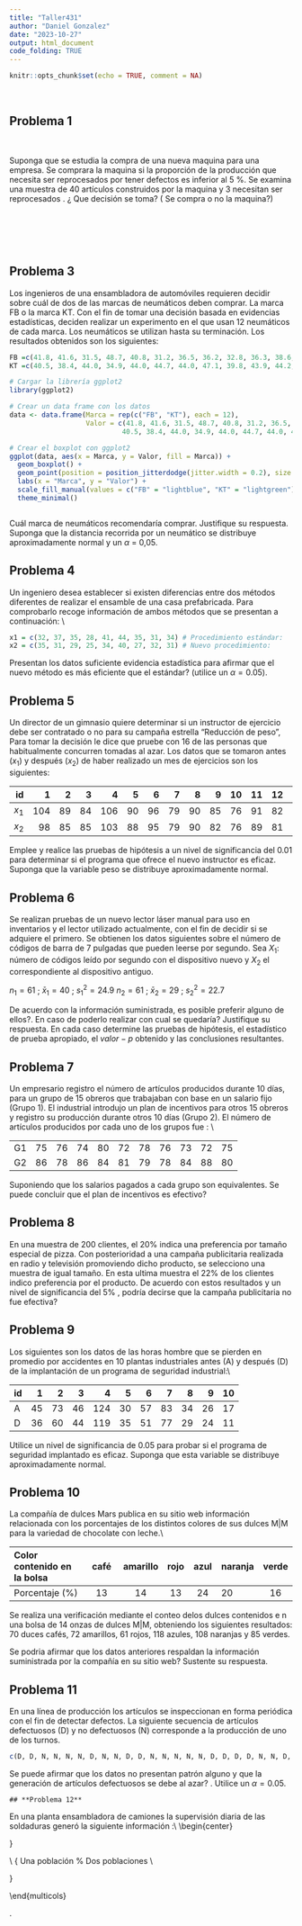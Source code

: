 ```yaml
---
title: "Taller431"
author: "Daniel Gonzalez"
date: "2023-10-27"
output: html_document
code_folding: TRUE
---
```


```r
knitr::opts_chunk$set(echo = TRUE, comment = NA)
```


<br/>

## **Problema 1**

<br/>

Suponga que se estudia la compra de una nueva maquina para una empresa. Se comprara la maquina si la proporción de la producción que necesita ser reprocesados por tener defectos es inferior al 5 %. Se examina una muestra de 40 artículos construidos por la maquina y 3 necesitan ser reprocesados . ¿ Que decisión se toma? ( Se compra o no la maquina?)

<br/>

<br/><br/>


## **Problema 3**

Los ingenieros de una ensambladora de automóviles requieren decidir sobre cuál de dos de las marcas de neumáticos deben comprar. La marca FB o la marca KT. Con el fin de tomar una decisión basada en evidencias estadísticas, deciden realizar un experimento en el que usan 12 neumáticos de cada marca. Los neumáticos se utilizan hasta su terminación. Los resultados obtenidos son los siguientes:

```r
FB =c(41.8, 41.6, 31.5, 48.7, 40.8, 31.2, 36.5, 36.2, 32.8, 36.3, 38.6, 30.5)
KT =c(40.5, 38.4, 44.0, 34.9, 44.0, 44.7, 44.0, 47.1, 39.8, 43.9, 44.2, 40.2)
```

```r
# Cargar la librería ggplot2
library(ggplot2)

# Crear un data frame con los datos
data <- data.frame(Marca = rep(c("FB", "KT"), each = 12),
                   Valor = c(41.8, 41.6, 31.5, 48.7, 40.8, 31.2, 36.5, 36.2, 32.8, 36.3, 38.6, 30.5,
                            40.5, 38.4, 44.0, 34.9, 44.0, 44.7, 44.0, 47.1, 39.8, 43.9, 44.2, 40.2))

# Crear el boxplot con ggplot2
ggplot(data, aes(x = Marca, y = Valor, fill = Marca)) +
  geom_boxplot() +
  geom_point(position = position_jitterdodge(jitter.width = 0.2), size = 3) +
  labs(x = "Marca", y = "Valor") +
  scale_fill_manual(values = c("FB" = "lightblue", "KT" = "lightgreen")) +
  theme_minimal()



```

Cuál marca de neumáticos recomendaría comprar. Justifique su respuesta. Suponga que la distancia recorrida por un neumático se distribuye aproximadamente normal y un $\alpha$ = 0,05.


## **Problema 4**

Un ingeniero desea establecer si existen diferencias entre dos métodos diferentes de realizar el ensamble de una casa prefabricada. Para comprobarlo recoge información de ambos métodos que se presentan a continuación: \\

```r
x1 = c(32, 37, 35, 28, 41, 44, 35, 31, 34) # Procedimiento estándar:
x2 = c(35, 31, 29, 25, 34, 40, 27, 32, 31) # Nuevo procedimiento:
```
	

	
Presentan los datos suficiente evidencia estadística para afirmar que el nuevo método es más eficiente que el estándar? (utilice un $\alpha=0.05$).

	
## **Problema 5**

Un director de un gimnasio quiere determinar si un instructor de ejercicio debe ser contratado o no para su campaña estrella “Reducción de peso”, Para tomar la decisión le dice que pruebe con 16 de las personas que habitualmente concurren tomadas al azar. Los datos que se tomaron antes ($x_{1}$) y después ($x_{2}$) de haber realizado un mes de ejercicios son los siguientes:
	
|id     | 1  | 2  |  3 | 4  | 5  | 6  | 7  | 8  | 9  | 10 | 11 | 12 | 13 | 14 | 15 | 16 |
|------:|---:|---:|---:|---:|---:|---:|---:|---:|---:|---:|---:|---:|---:|---:|---:|---:|                 
|$x_{1}$|104 | 89 | 84 | 106| 90 | 96 | 79 | 90 | 85 | 76 | 91 | 82 | 100| 89 | 121| 72 | 
|$x_{2}$| 98 | 85 | 85 | 103| 88 | 95 | 79 | 90 | 82 | 76 | 89 | 81 |  99| 86 | 111| 70 | 
		
Emplee y realice las pruebas de hipótesis a un nivel de significancia del 0.01 para determinar si el programa que ofrece el nuevo instructor es eficaz. Suponga que la variable peso se distribuye aproximadamente normal.
	
## **Problema 6**

Se realizan pruebas de un nuevo lector láser manual para uso en inventarios y el lector utilizado actualmente, con el fin de decidir si se adquiere el primero. Se obtienen los datos siguientes sobre el número de códigos de barra de 7 pulgadas que pueden leerse por segundo. Sea $X_{1}$: número de códigos leído por segundo con el dispositivo nuevo y $X_{2}$ el correspondiente al dispositivo antiguo.

	
$n_{1}=61$ ;\hspace{1cm} $\bar{x}_{1}=40$ ;\hspace{1cm} $s^{2}_{1}=24.9$ 
$n_{2}=61$ ; \hspace{1cm}$\bar{x}_{2}=29$ ;\hspace{1cm} $s^{2}_{2}=22.7$ 

	
De acuerdo con la información suministrada, es posible preferir alguno de ellos?. En caso de poderlo realizar con cual se quedaría? Justifique su respuesta. En cada caso determine las pruebas de hipótesis, el estadístico de prueba apropiado, el $valor-p$ obtenido y las conclusiones resultantes.
	
	
## **Problema 7**

Un empresario registro el número de artículos producidos durante 10 días, para un grupo de 15 obreros que trabajaban con base en un salario fijo (Grupo 1). El industrial introdujo un plan de incentivos para otros 15 obreros y registro su producción durante otros 10 días (Grupo 2). El número de artículos producidos por cada uno de los grupos fue :   \\

|    |     |     |     |     |     |     |     |     |    |     |	
|:---|----:|----:|----:|----:|----:|----:|----:|----:|---:|----:|
|G1  | 75  |  76 |  74 |  80 |  72 |  78 |  76 |  73 |  72|  75 |      
|G2  | 86  |  78 |  86 |  84 |  81 |  79 |  78 |  84 |  88|  80 |  

	
Suponiendo que los salarios pagados a cada grupo son equivalentes. Se puede concluir que el plan de incentivos es efectivo?

## **Problema 8**

En una muestra de 200 clientes, el 20\% indica una preferencia por tamaño especial de pizza.  Con posterioridad a una campaña publicitaria realizada en radio y televisión promoviendo dicho producto, se selecciono una muestra de igual tamaño.  En esta ultima muestra el 22\% de los clientes indico preferencia por el producto. De acuerdo con estos resultados y un nivel de significancia del 5\% , podría decirse que la campaña publicitaria no fue efectiva? 

	
## **Problema 9**	

Los siguientes son los datos de las horas hombre que se pierden en promedio por accidentes en 10 plantas industriales antes (A) y después (D) de la implantación de un programa de seguridad industrial:\\
	
|id  | 1  |  2 | 3  | 4  |  5  | 6  | 7  | 8  | 9  | 10 | 
|:---|---:|---:|---:|---:|----:|---:|---:|---:|---:|---:|
|	A  | 45 | 73 | 46 | 124 | 30 | 57 | 83 | 34 | 26 | 17 | 
|	D  | 36 | 60 | 44 | 119 | 35 | 51 | 77 | 29 | 24 | 11 |   

Utilice un nivel de significancia de 0.05 para probar si el programa de seguridad implantado es eficaz. Suponga que esta variable se distribuye aproximadamente normal.

	
## **Problema 10**	


La compañía de dulces Mars publica en su sitio web información relacionada con los porcentajes de los distintos colores de sus dulces M\|M para la variedad de chocolate con leche.\\
	
|Color contenido en la bolsa | café       | amarillo  | rojo    | azul     | naranja  | verde     |
|:---------------------------|:----------:|:---------:|:-------:|:--------:|:---------|:---------:|
|Porcentaje (\%)             | 13         | 14        | 13      | 24       | 20       | 16        |

	
Se realiza una verificación mediante el conteo delos dulces contenidos e n una bolsa de 14 onzas de dulces M\|M, obteniendo los siguientes resultados: 70 duces cafés, 72 amarillos, 61 rojos, 118 azules, 108 naranjas y 85 verdes. 
	
Se podria afirmar que los datos anteriores respaldan la información suministrada por la compañía en su sitio web? Sustente su respuesta.
	

	
## **Problema 11**	

En una línea de producción los artículos se inspeccionan en forma periódica con el fin de detectar defectos. La siguiente secuencia de artículos defectuosos (D) y no defectuosos (N) corresponde a la producción de uno de los turnos. 
```r
c(D, D, N, N, N, N, D, N, N, D, D, N, N, N, N, N, D, D, D, D, N, N, D, N, N, N, N, D, N, D, N, N, N, N, N, N, D, N, N, N, D, D, N, N, N, N, N, N, D, N, D, N, N, N, N, D, D, D, D, D, N, D, D, N, N, N, N, N, N, N, D, D, D, D, D, D, D, D, ,D, N, N, N, N, N, N, D, D, N)
```




Se puede afirmar que los datos no presentan patrón alguno y que la generación de artículos defectuosos se debe al azar? . Utilice un  $\alpha= 0.05$.


	## **Problema 12**
	
En una planta ensambladora de camiones la supervisión diaria de las soldaduras generó la siguiente información :\\
	\begin{center}
		\begin{tabular}{c|ccc}
			| \multicolumn{3}{c}{Número de soldaduras}\\
			| Alta    | Moderada |  Baja    \\
			Turno | calidad | calidad  |  calidad \\
			\hline
			dia   | 470     | 191      | 42 \\
			tarde | 445     | 171      | 28 \\
			noche | 257     | 129      | 17 \\


```r
x=c(470,445,257,191,171,139,42,28,17)
m=matrix(x, ncol = 3)
colnames(m) = c("alta", "moderada", "baja")
rownames(m) = c("dia", "tarde", "noche")
m
```


¿Se puede concluir que la calidad varia con los turnos?, en otras palabras se puede concluir que la calidad de las soldaduras es independiente de los turnos? . Utilice un nivel de significancia $\alpha=0.05$.
	

## **Problema 13**

Los siguientes datos corresponde a las notas obtenidas por un grupo de estudiantes de la asignatura Matemáticas Fundamentales. Si la distribución de los datos es normal, podría afirmar que la prueba realizada es una prueba normalizada. En caso contrario serviría para estudiar problemas relacionados con su aprendizaje. Para un $\alpha= 0;05$, se podría afirmar que los datos proceden de una distribución normal? . Si se requiere realizar una prueba de hipótesis sobre la media de la nota $H_{o}:\mu \leq 3.3$ vs $H_{a}: \mu > 3.3$, ¿Que prueba se realizaría? 


```r
x=c(3.4, 2.8, 4.2, 2.1, 2.8, 2.4, 3.5, 4.2, 3.1, 4.1, 2.4, 3.4, 4.1, 4.0, 2.4, 4.1, 3.4, 4.4, 3.8, 3.7, 2.2, 3.6, 2.3, 3.7, 2.8, 4.1, 2.3, 4.6, 4.6, 5.2, 2.4, 2.4, 2.7, 3.8, 4.6, 4.4, 4.2, 4.4, 2.4, 3.3, 3.8, 2.9, 3.1, 2.7, 3.6, 3.8, 4.4, 3.9, 2.8, 3.7)
x

	
```
	
	
## **FORMULARIO PRUEBAS DE HIPÓTESIS PARAMÉTRICAS**

###  Una población

\begin{eqnarray}
Z_{o}|=|\dfrac{\bar{X}-\mu_{o}}{\sigma/\sqrt{n}}\sim N(0,1) 
\end{eqnarray}
\begin{eqnarray}
Z_{o}|=|\dfrac{\bar{X}-\mu_{o}}{s/\sqrt{n}} \sim N(0,1)
\end{eqnarray}
\begin{eqnarray}
T_{o}|=|\dfrac{\bar{X}-\mu_{o}}{s/\sqrt{n}} \sim t_{v=n-1} 
\end{eqnarray}
\begin{eqnarray}
X^{2}_{o}|=|\dfrac{(n-1)S^{2}}{\sigma_{o}^{2}} \sim \chi^{2}_{v=n-1} 
\end{eqnarray}
\begin{eqnarray}
Z_{o}|=| \dfrac{X-n \hspace{.1cm} p_{o}}{\sqrt{n \hspace{.1cm }p_{o}}} \sim N(0,1)
\end{eqnarray}
\begin{eqnarray*}
Z_{o}|=|\dfrac{\widehat{p}-p_{0}}{\sqrt{p_{o}(1-p_{o})/n}} \sim N(0,1)
\end{eqnarray*}
\begin{eqnarray}
Z_{o}|=|\dfrac{(\bar{x}_{1}-\bar{x}_{2})- \Delta_{o}}{\sqrt{\dfrac{\sigma_{1}^{2}}{n_{1}}+\dfrac{\sigma_{2}^{2}}{n_{2}}}} \sim N(0,1)
\end{eqnarray}
\begin{eqnarray}
T_{o}|=| \dfrac{(\bar{x}_{1}-\bar{x}_{2})-\Delta_{o}}{s_{p}\sqrt{\dfrac{1}{n_{1}} + \dfrac{1}{n_{2}}}} \sim t_{v=n_{1}+n_{2}-2}
\end{eqnarray}
\begin{center}
donde: $s^{2}_{p}=\dfrac{(n_{1}-1)s_{1}^{2}+(n_{2}-1)s^{2}_{2}}{n_{1}+n_{2}-2}$
\end{center}
\begin{eqnarray}
T_{o}|=| \dfrac{(\bar{x}_{1}-\bar{x}_{2}-\Delta_{o}}{\sqrt{\dfrac{s^{2}_{1}}{n_{1}}+\dfrac{s^{2}_{2}}{n_{2}}}} \sim t_{v^{*}}
\end{eqnarray}
%\begin{eqnarray*}
\begin{center}
donde: $v^{*}= \dfrac{(s^{2}_{1}/n_{1} + s^{2}_{2}/n_{2})^{2}}{\dfrac{(s^{2}_{1}/n_{1})^{2}}{n_{1}-1}+\dfrac{(s^{2}_{2}/n_{2})^{2}}{n_{2}-1}}$
\end{center}
%\end{eqnarray*}
\begin{eqnarray}
T_{o}|=| \dfrac{\bar{d}-\Delta_{o}}{s_{d}^{2}} \sim t_{v=n-1}
\end{eqnarray}
%\begin{eqnarray*}
\begin{center}
donde: $\bar{d}=\dfrac{1}{n}\displaystyle\sum_{i=1}^{n}d_{i} \hspace{.2cm}\text{ y } \hspace{.2cm} d_{i} = x_{1}-x_{2}$
\end{center}
%\end{eqnarray*}
 
\begin{eqnarray}
Z_{o}|=| \dfrac{(\widehat{p_{1}}-\widehat{p_{2}})-\Delta_{o}}{\sqrt{\widehat{p}\widehat{q}(1/n_{1}+1/n_{2})}}
\end{eqnarray}
\begin{center}
donde: $\widehat{p}=\dfrac{x_{1}+x_{2}}{n_{1}+n_{2}}$ \hspace{.2cm} $\widehat{q}=1-\widehat{p}$, \hspace{.2cm}
$\widehat{p_{1}}=\dfrac{x_{1}}{n_{1}} \hspace{.1cm} \text{ y } \hspace{.1cm}\widehat{p_{2}}=\dfrac{x_{2}}{n_{2}}$
\end{center}
\begin{eqnarray}
F|=| \dfrac{s_{1}^{2}}{s_{2}^{2}} \sim F_{v_{1}:n_{1}-1; v_{2}: n_{2}-1}
\end{eqnarray}
\\
\\
%\end{multicols} 
%$H_{o}: \theta \leq \theta_{o}$ vs $H_{a}: \theta > \theta_{o}$ | ----------------xxx\\
%\rule{9cm}{1pt} 
%%%%%%%%%%%%%%%%%%%%%%%%%%%%%%%%%%%%%%%%%%%%%%%%%%%%%%%
\textcolor{col3}{\bf \large Regla1}:  \hspace{.3cm}Si el $EdeP$ cae en la $RdeR$, entonce se rechaza la $H_{0}$ y se {\bf acepta} $H_{a}$ como verdadera. Si por el contrario el $EdeP$ NO cae en la $RdeR$, entonces NO se rechaza $H_{0}$, no existe suficiente evidencia para rechazarla, {\bf asumimos} que $H_{0}$ es verdad.\\

\textcolor{col5}{\bf \large  Regla2}: \hspace{.3cm}Si $\alpha >$ valor-p entonces rechazamos $H_{0}$, se {\bf acepta} $H_{a}$. Si por el contrario $\alpha <$ $valor-p$, no rechazamos $H_{0}$, {\bf asumimos} 	que $H_{0}$ es verdad.\\

\textcolor{col3}{\bf \large Regla3}: \hspace{.3cm} El $valor-p$ se interpreta como el error que puedo cometer al rechazar $H_{0}$, siendo esta verdadera (cometer error tipo I). Si este valor es considerado como pequeño, rechazo $H_{0}$, se {\bf acepta} $H_{a}$. Si por el contrario se considera este valor grande, entonce no rechazo $H_{0}$, asumo que $H_{0}$ es verdad.\\

\rule{9cm}{1pt}
\textcolor{col4}{\bf Tipos de pruebas} \\
{\small
	\begin{tabular}{lc}
		$H_{0}: \theta = \theta_{o}$ vs $H_{0}: \theta \neq \theta_{o}$ | $RdeR*|$------------------$|*RdeR$\\
		|\\
		$H_{0}: \theta \leq \theta_{o}$ vs $H_{0}: \theta > \theta_{o}$ | ----------------------------$|*RdeR**$\\
		|\\
		$H_{0}: \theta \geq \theta_{o}$ vs $H_{0}: \theta < \theta_{o}$ | $**RdeR*|$------------------------\\
		
	\end{tabular}
}

\rule{9cm}{1pt}

\vspace{.5cm}
\textcolor{col4}{\bf Códigos en R pruebas paramétricas }\\
{\scriptsize
\begin{verbatim}
# Entrada de datos 
x1=c(7, 13, 6, 5, 5, 10, 8, 6, 7)
x2=c(3,7,2,3,6,2,1,0,2)
\end{verbatim} 
Una población
\begin{verbatim}
z.test(datos,mu=10,stdev=4, conf.level=98)
t.test(datos, mu=10,conf.level=0.98)
t.test(datos, mu=10,conf.level=0.98,alternative="greater")
t.test(datos, mu=10,conf.level=0.98,alternative="less)
prop.test(x,n, p=0.20, conf.level=0.98)
\end{verbatim}%
Dos poblaciones \\
\begin{verbatim}
t.test(x1,x2,  paired=TRUE)
t.test(x1,x2,  paired=FALSE, var.equal=TRUE, conf.level=0-98)
t.test(x1,x2,  paired=FALSE, var.equal=FALSE, conf.level=0.98)
var.test(x,y)
prop.test(c(x1,x2), c(n1,n2))
\end{verbatim}
}

\end{multicols}
\newpage 

.\vspace{1cm}
\begin{multicols}{2} 
\textcolor{col4}{\bf Códigos en R pruebas no paramétricas }\\
{\scriptsize
\begin{verbatim}
 library(BSDA)
 sign.test(x,md=6.5,alternative= "less")  "greater", "two.sided"
 sign.test(x,y,md=0, "two.sided")
 
 wilcox.test(x,y,paired=TRUE, laternative="two.sided")
 wilcox.test(x,y,paired=FALSE, alternative="two.sided")
 
 runs.test(x)
 
 obs=c(10,15,20)
 esp=c(0.333,0.333,0.334)
 chisq.test(obs,p=esp)  
\end{verbatim}
}
\vspace{.5cm}

\textcolor{col4}{\bf Códigos en R pruebas de normalidad}\\
{\scriptsize
\begin{verbatim}
x=rnorm(200,100,25)
hist(x)
qqnorm(x)
qqline(x)	
	
shapiro.test(x)

library(nortest)
ad.test(x)
cvm.test(x)
lillie.test(x)
pearson.test(x)
sf.test(x)

library(normtest)
ajb.norm.test(x)
frosini.test(x)
geary.test(x)
hegazy1.test(x)
hegazy2.test(x)
jb.test(x)
skewness.test(x)
kurtosis.test(x)
dpirgelhalter(x)
wb.test(x)
\end{verbatim}
}


%{\bf Paquete R-comander}\\
%library(Rcmdr)
\end{multicols}
 
\rule{18.5cm}{1pt}
\begin{flushright}
{\small Profesor Daniel Enrique González Gómez\\
Curso: Probabilidad y Estadística\\
\end{flushright}


